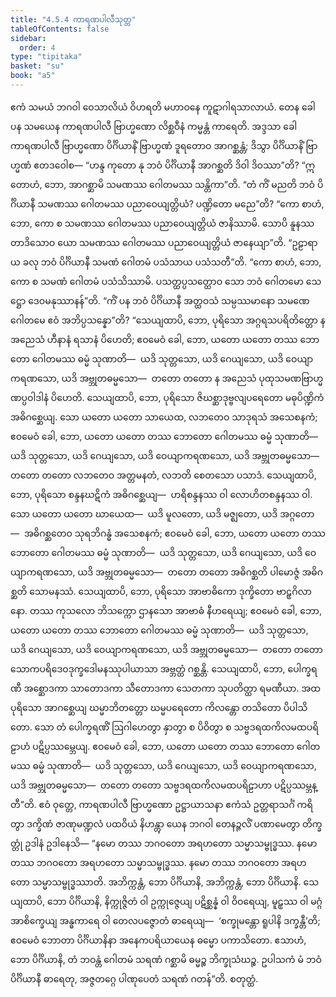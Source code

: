 ```yaml
---
title: "4.5.4 ကာရဏပါလီသုတ္တ"
tableOfContents: false
sidebar:
  order: 4
type: "tipitaka"
basket: "su"
book: "a5"
---
```



<DynamicBreadcrumb />

<Division number="194" book="a5" e="ch" v="16" p="206">

<Paragraph number="1135" book="a5">
ဧကံ သမယံ ဘဂဝါ ဝေသာလိယံ ဝိဟရတိ မဟာဝနေ ကူဋာဂါရသာလာယံ. တေန ခေါ ပန သမယေန ကာရဏပါလီ ဗြာဟ္မဏော လိစ္ဆဝီနံ ကမ္မန္တံ ကာရေတိ. အဒ္ဒသာ ခေါ ကာရဏပါလီ ဗြာဟ္မဏော ပိင်္ဂိယာနိံ ဗြာဟ္မဏံ ဒူရတောဝ အာဂစ္ဆန္တံ; ဒိသွာ ပိင်္ဂိယာနိံ ဗြာဟ္မဏံ ဧတဒဝေါစ—
</Paragraph>

<Paragraph number="1136" book="a5">
“ဟန္ဒ ကုတော နု ဘဝံ ပိင်္ဂိယာနီ အာဂစ္ဆတိ ဒိဝါ ဒိဝဿာ”တိ? “ဣတောဟံ, ဘော, အာဂစ္ဆာမိ သမဏဿ ဂေါတမဿ သန္တိကာ”တိ. “တံ ကိံ မညတိ ဘဝံ ပိင်္ဂိယာနီ သမဏဿ ဂေါတမဿ ပညာဝေယျတ္တိယံ? ပဏ္ဍိတော မညေ”တိ? “ကော စာဟံ, ဘော, ကော စ သမဏဿ ဂေါတမဿ ပညာဝေယျတ္တိယံ ဇာနိဿာမိ. သောပိ နူနဿ တာဒိသောဝ ယော သမဏဿ ဂေါတမဿ ပညာဝေယျတ္တိယံ ဇာနေယျာ”တိ. “ဥဠာရာယ ခလု ဘဝံ ပိင်္ဂိယာနီ သမဏံ ဂေါတမံ ပသံသာယ ပသံသတီ”တိ. “ကော စာဟံ, ဘော, ကော စ သမဏံ ဂေါတမံ ပသံသိဿာမိ. ပသတ္ထပ္ပသတ္ထောဝ သော ဘဝံ ဂေါတမော သေဋ္ဌော ဒေဝမနုဿာနန်”တိ. “ကိံ ပန ဘဝံ ပိင်္ဂိယာနီ အတ္ထဝသံ သမ္ပဿမာနော သမဏေ ဂေါတမေ ဧဝံ အဘိပ္ပသန္နော”တိ?
</Paragraph>

<Paragraph number="1137" book="a5">
“သေယျထာပိ, ဘော, ပုရိသော အဂ္ဂရသပရိတိတ္တော န အညေသံ ဟီနာနံ ရသာနံ ပိဟေတိ; ဧဝမေဝံ ခေါ, ဘော, ယတော ယတော တဿ ဘောတော ဂေါတမဿ ဓမ္မံ သုဏာတိ—  ယဒိ သုတ္တသော, ယဒိ ဂေယျသော, ယဒိ ဝေယျာကရဏသော, ယဒိ အဗ္ဘုတဓမ္မသော—  တတော တတော န အညေသံ ပုထုသမဏဗြာဟ္မဏပ္ပဝါဒါနံ ပိဟေတိ.
</Paragraph>

<Paragraph number="1138" book="a5">
သေယျထာပိ, ဘော, ပုရိသော ဇိဃစ္ဆာဒုဗ္ဗလျပရေတော မဓုပိဏ္ဍိကံ အဓိဂစ္ဆေယျ. သော ယတော ယတော သာယေထ, လဘတေဝ သာဒုရသံ အသေစနကံ; ဧဝမေဝံ ခေါ, ဘော, ယတော ယတော တဿ ဘောတော ဂေါတမဿ ဓမ္မံ သုဏာတိ—  ယဒိ သုတ္တသော, ယဒိ ဂေယျသော, ယဒိ ဝေယျာကရဏသော, ယဒိ အဗ္ဘုတဓမ္မသော—  တတော တတော လဘတေဝ အတ္တမနတံ, လဘတိ စေတသော ပသာဒံ.
</Paragraph>

<Paragraph number="1139" book="a5">
သေယျထာပိ, ဘော, ပုရိသော စန္ဒနဃဋိကံ အဓိဂစ္ဆေယျ—  ဟရိစန္ဒနဿ ဝါ လောဟိတစန္ဒနဿ ဝါ. သော ယတော ယတော ဃာယေထ—  ယဒိ မူလတော, ယဒိ မဇ္ဈတော, ယဒိ အဂ္ဂတော—  အဓိဂစ္ဆတေဝ သုရဘိဂန္ဓံ အသေစနကံ; ဧဝမေဝံ ခေါ, ဘော, ယတော ယတော တဿ ဘောတော ဂေါတမဿ ဓမ္မံ သုဏာတိ—  ယဒိ သုတ္တသော, ယဒိ ဂေယျသော, ယဒိ ဝေယျာကရဏသော, ယဒိ အဗ္ဘုတဓမ္မသော—  တတော တတော အဓိဂစ္ဆတိ ပါမောဇ္ဇံ အဓိဂစ္ဆတိ သောမနဿံ.
</Paragraph>

<Paragraph number="1140" book="a5">
သေယျထာပိ, ဘော, ပုရိသော အာဗာဓိကော ဒုက္ခိတော ဗာဠှဂိလာနော. တဿ ကုသလော ဘိသက္ကော ဌာနသော အာဗာဓံ နီဟရေယျ; ဧဝမေဝံ ခေါ, ဘော, ယတော ယတော တဿ ဘောတော ဂေါတမဿ ဓမ္မံ သုဏာတိ—  ယဒိ သုတ္တသော, ယဒိ ဂေယျသော, ယဒိ ဝေယျာကရဏသော, ယဒိ အဗ္ဘုတဓမ္မသော—  တတော တတော သောကပရိဒေဝဒုက္ခဒေါမနဿုပါယာသာ အဗ္ဘတ္ထံ ဂစ္ဆန္တိ.
</Paragraph>

<Paragraph number="1141" book="a5">
သေယျထာပိ, ဘော, ပေါက္ခရဏီ အစ္ဆောဒကာ သာတောဒကာ သီတောဒကာ သေတကာ သုပတိတ္ထာ ရမဏီယာ. အထ ပုရိသော အာဂစ္ဆေယျ ဃမ္မာဘိတတ္တော ဃမ္မပရေတော ကိလန္တော တသိတော ပိပါသိတော. သော တံ ပေါက္ခရဏိံ ဩဂါဟေတွာ နှာတွာ စ ပိဝိတွာ စ သဗ္ဗဒရထကိလမထပရိဠာဟံ ပဋိပ္ပဿမ္ဘေယျ. ဧဝမေဝံ ခေါ, ဘော, ယတော ယတော တဿ ဘောတော ဂေါတမဿ ဓမ္မံ သုဏာတိ—  ယဒိ သုတ္တသော, ယဒိ ဂေယျသော, ယဒိ ဝေယျာကရဏသော, ယဒိ အဗ္ဘုတဓမ္မသော—  တတော တတော သဗ္ဗဒရထကိလမထပရိဠာဟာ ပဋိပ္ပဿမ္ဘန္တီ”တိ.
</Paragraph>

<Paragraph number="1142" book="a5">
ဧဝံ ဝုတ္တေ, ကာရဏပါလီ ဗြာဟ္မဏော ဥဋ္ဌာယာသနာ ဧကံသံ ဥတ္တရာသင်္ဂံ ကရိတွာ ဒက္ခိဏံ ဇာဏုမဏ္ဍလံ ပထဝိယံ နိဟန္တွာ ယေန ဘဂဝါ တေနဉ္ဇလိံ ပဏာမေတွာ တိက္ခတ္တုံ ဥဒါနံ ဥဒါနေသိ—
</Paragraph>

<Paragraph number="1143" book="a5">
“နမော တဿ ဘဂဝတော အရဟတော သမ္မာသမ္ဗုဒ္ဓဿ.
</Paragraph>

<Paragraph number="1144" book="a5">
နမော တဿ ဘဂဝတော အရဟတော သမ္မာသမ္ဗုဒ္ဓဿ.
</Paragraph>

<Paragraph number="1145" book="a5">
နမော တဿ ဘဂဝတော အရဟတော သမ္မာသမ္ဗုဒ္ဓဿာတိ.
</Paragraph>

<Paragraph number="1146" book="a5">
အဘိက္ကန္တံ, ဘော ပိင်္ဂိယာနိ, အဘိက္ကန္တံ, ဘော ပိင်္ဂိယာနိ. သေယျထာပိ, ဘော ပိင်္ဂိယာနိ, နိက္ကုဇ္ဇိတံ ဝါ ဥက္ကုဇ္ဇေယျ ပဋိစ္ဆန္နံ ဝါ ဝိဝရေယျ, မူဠှဿ ဝါ မဂ္ဂံ အာစိက္ခေယျ အန္ဓကာရေ ဝါ တေလပဇ္ဇောတံ ဓာရေယျ—  ‘စက္ခုမန္တော ရူပါနိ ဒက္ခန္တီ’တိ; ဧဝမေဝံ ဘောတာ ပိင်္ဂိယာနိနာ အနေကပရိယာယေန ဓမ္မော ပကာသိတော. ဧသာဟံ, ဘော ပိင်္ဂိယာနိ, တံ ဘဝန္တံ ဂေါတမံ သရဏံ ဂစ္ဆာမိ ဓမ္မဉ္စ ဘိက္ခုသံဃဉ္စ. ဥပါသကံ မံ ဘဝံ ပိင်္ဂိယာနီ ဓာရေတု, အဇ္ဇတဂ္ဂေ ပါဏုပေတံ သရဏံ ဂတန်”တိ.

</Paragraph>
</Division>

<Paragraph number="1147" type="center" book="a5">
စတုတ္ထံ.
</Paragraph>
